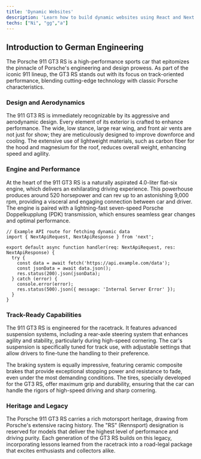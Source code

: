 ---
title: 'Dynamic Websites'
description: 'Learn how to build dynamic websites using React and Next.js,'
techs: ["Ni", "gg","a"]
---

## Introduction to German Engineering

The Porsche 911 GT3 RS is a high-performance sports car that epitomizes the pinnacle of Porsche's engineering and design prowess. As part of the iconic 911 lineup, the GT3 RS stands out with its focus on track-oriented performance, blending cutting-edge technology with classic Porsche characteristics.

### Design and Aerodynamics

The 911 GT3 RS is immediately recognizable by its aggressive and aerodynamic design. Every element of its exterior is crafted to enhance performance. The wide, low stance, large rear wing, and front air vents are not just for show; they are meticulously designed to improve downforce and cooling. The extensive use of lightweight materials, such as carbon fiber for the hood and magnesium for the roof, reduces overall weight, enhancing speed and agility.

### Engine and Performance

At the heart of the 911 GT3 RS is a naturally aspirated 4.0-liter flat-six engine, which delivers an exhilarating driving experience. This powerhouse produces around 520 horsepower and can rev up to an astonishing 9,000 rpm, providing a visceral and engaging connection between car and driver. The engine is paired with a lightning-fast seven-speed Porsche Doppelkupplung (PDK) transmission, which ensures seamless gear changes and optimal performance.

```tsx
// Example API route for fetching dynamic data
import { NextApiRequest, NextApiResponse } from 'next';

export default async function handler(req: NextApiRequest, res: NextApiResponse) {
  try {
    const data = await fetch('https://api.example.com/data');
    const jsonData = await data.json();
    res.status(200).json(jsonData);
  } catch (error) {
    console.error(error);
    res.status(500).json({ message: 'Internal Server Error' });
  }
}
```
### Track-Ready Capabilities

The 911 GT3 RS is engineered for the racetrack. It features advanced suspension systems, including a rear-axle steering system that enhances agility and stability, particularly during high-speed cornering. The car's suspension is specifically tuned for track use, with adjustable settings that allow drivers to fine-tune the handling to their preference.

The braking system is equally impressive, featuring ceramic composite brakes that provide exceptional stopping power and resistance to fade, even under the most demanding conditions. The tires, specially developed for the GT3 RS, offer maximum grip and durability, ensuring that the car can handle the rigors of high-speed driving and sharp cornering.

### Heritage and Legacy

The Porsche 911 GT3 RS carries a rich motorsport heritage, drawing from Porsche's extensive racing history. The "RS" (Rennsport) designation is reserved for models that deliver the highest level of performance and driving purity. Each generation of the GT3 RS builds on this legacy, incorporating lessons learned from the racetrack into a road-legal package that excites enthusiasts and collectors alike.